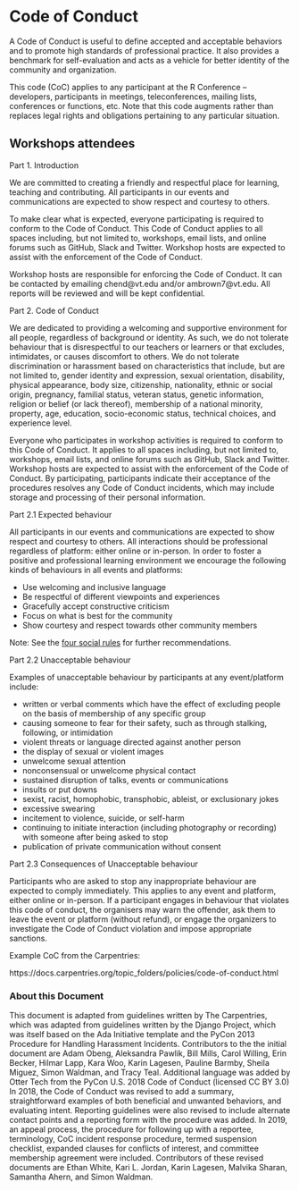 # Code of Conduct {-#coc}

A Code of Conduct is useful to define accepted and acceptable behaviors and to promote high standards of professional practice. It also provides a benchmark for self-evaluation and acts as a vehicle for better identity of the community and organization.

This code (CoC) applies to any participant at the R Conference – developers, participants in meetings, teleconferences, mailing lists, conferences or functions, etc. Note that this code augments rather than replaces legal rights and obligations pertaining to any particular situation.

## Workshops attendees {-}

Part 1. Introduction

We are committed to creating a friendly and respectful place for learning, teaching and contributing.
All participants in our events and communications are expected to show respect and courtesy to others.

To make clear what is expected, everyone participating is required to conform to the Code of Conduct.
This Code of Conduct applies to all spaces including, but not limited to,
workshops, email lists, and online forums such as GitHub, Slack and Twitter.
Workshop hosts are expected to assist with the enforcement of the Code of Conduct.

Workshop hosts are responsible for enforcing the Code of Conduct.
It can be contacted by emailing chend@vt.edu and/or ambrown7@vt.edu.
All reports will be reviewed and will be kept confidential.

Part 2. Code of Conduct

We are dedicated to providing a welcoming and supportive environment for all people, regardless of background or identity.
As such, we do not tolerate behaviour that is disrespectful to our teachers or learners or that excludes, intimidates, or causes discomfort to others.
We do not tolerate discrimination or harassment based on characteristics that include, but are not limited to,
gender identity and expression, sexual orientation, disability, physical appearance, body size, citizenship, nationality, ethnic or social origin, pregnancy, familial status, veteran status, genetic information, religion or belief (or lack thereof), membership of a national minority, property, age, education, socio-economic status, technical choices, and experience level.

Everyone who participates in workshop activities is required to conform to this Code of Conduct.
It applies to all spaces including, but not limited to, workshops, email lists, and online forums such as GitHub, Slack and Twitter.
Workshop hosts are expected to assist with the enforcement of the Code of Conduct.
By participating, participants indicate their acceptance of the procedures resolves any Code of Conduct incidents, which may include storage and processing of their personal information.

Part 2.1 Expected behaviour

All participants in our events and communications are expected to show respect and courtesy to others.
All interactions should be professional regardless of platform: either online or in-person.
In order to foster a positive and professional learning environment we encourage the following kinds of behaviours in all events and platforms:

- Use welcoming and inclusive language
- Be respectful of different viewpoints and experiences
- Gracefully accept constructive criticism
- Focus on what is best for the community
- Show courtesy and respect towards other community members

Note: See the
[four social rules](https://www.recurse.com/manual#sub-sec-social-rules)
for further recommendations.

Part 2.2 Unacceptable behaviour

Examples of unacceptable behaviour by participants at any event/platform include:

- written or verbal comments which have the effect of excluding people on the basis of membership of any specific group
- causing someone to fear for their safety, such as through stalking, following, or intimidation
- violent threats or language directed against another person
- the display of sexual or violent images
- unwelcome sexual attention
- nonconsensual or unwelcome physical contact
- sustained disruption of talks, events or communications
- insults or put downs
- sexist, racist, homophobic, transphobic, ableist, or exclusionary jokes
- excessive swearing
- incitement to violence, suicide, or self-harm
- continuing to initiate interaction (including photography or recording) with someone after being asked to stop
- publication of private communication without consent

Part 2.3 Consequences of Unacceptable behaviour

Participants who are asked to stop any inappropriate behaviour are expected to comply immediately.
This applies to any event and platform, either online or in-person.
If a participant engages in behaviour that violates this code of conduct,
the organisers may warn the offender, ask them to leave the event or platform (without refund),
or engage the organizers to investigate the Code of Conduct violation and impose appropriate sanctions.


Example CoC from the Carpentries:

https://docs.carpentries.org/topic_folders/policies/code-of-conduct.html



### About this Document {-}

This document is adapted from guidelines written by The Carpentries, which was adapted from guidelines written by the Django Project, which was itself based on the Ada Initiative template and the PyCon 2013 Procedure for Handling Harassment Incidents. Contributors to the the initial document are Adam Obeng, Aleksandra Pawlik, Bill Mills, Carol Willing, Erin Becker, Hilmar Lapp, Kara Woo, Karin Lagesen, Pauline Barmby, Sheila Miguez, Simon Waldman, and Tracy Teal. Additional language was added by Otter Tech from the PyCon U.S. 2018 Code of Conduct (licensed CC BY 3.0) In 2018, the Code of Conduct was revised to add a summary, straightforward examples of both beneficial and unwanted behaviors, and evaluating intent. Reporting guidelines were also revised to include alternate contact points and a reporting form with the procedure was added. In 2019, an appeal process, the procedure for following up with a reportee, terminology, CoC incident response procedure, termed suspension checklist, expanded clauses for conflicts of interest, and committee membership agreement were included. Contributors of these revised documents are Ethan White, Kari L. Jordan, Karin Lagesen, Malvika Sharan, Samantha Ahern, and Simon Waldman.
